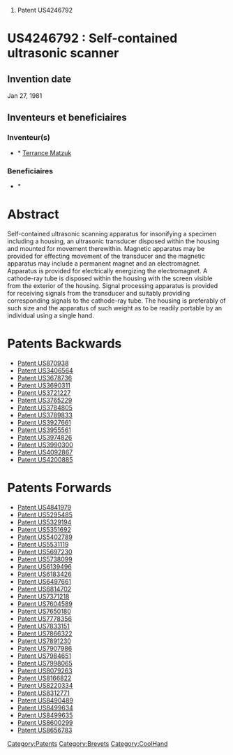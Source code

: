 # Patent US4246792





=US4246792 : Self-contained ultrasonic scanner = 



== Invention date ==

Jan 27, 1981

== Inventeurs et beneficiaires ==

=== Inventeur(s) === 
* * [[Terrance Matzuk]]
=== Beneficiaires === 
* * [[]]


= Abstract =

Self-contained ultrasonic scanning apparatus for insonifying a specimen including a housing, an ultrasonic transducer disposed within the housing and mounted for movement therewithin. Magnetic apparatus may be provided for effecting movement of the transducer and the magnetic apparatus may include a permanent magnet and an electromagnet. Apparatus is provided for electrically energizing the electromagnet. A cathode-ray tube is disposed within the housing with the screen visible from the exterior of the housing. Signal processing apparatus is provided for receiving signals from the transducer and suitably providing corresponding signals to the cathode-ray tube. The housing is preferably of such size and the apparatus of such weight as to be readily portable by an individual using a single hand.
= Patents Backwards =

* [[Patent US870938]]
* [[Patent US3406564]]
* [[Patent US3678736]]
* [[Patent US3690311]]
* [[Patent US3721227]]
* [[Patent US3765229]]
* [[Patent US3784805]]
* [[Patent US3789833]]
* [[Patent US3927661]]
* [[Patent US3955561]]
* [[Patent US3974826]]
* [[Patent US3990300]]
* [[Patent US4092867]]
* [[Patent US4200885]]
= Patents Forwards =

* [[Patent US4841979]]
* [[Patent US5295485]]
* [[Patent US5329194]]
* [[Patent US5351692]]
* [[Patent US5402789]]
* [[Patent US5531119]]
* [[Patent US5697230]]
* [[Patent US5738099]]
* [[Patent US6139496]]
* [[Patent US6183426]]
* [[Patent US6497661]]
* [[Patent US6814702]]
* [[Patent US7371218]]
* [[Patent US7604589]]
* [[Patent US7650180]]
* [[Patent US7778356]]
* [[Patent US7833151]]
* [[Patent US7866322]]
* [[Patent US7891230]]
* [[Patent US7907986]]
* [[Patent US7984651]]
* [[Patent US7998065]]
* [[Patent US8079263]]
* [[Patent US8166822]]
* [[Patent US8220334]]
* [[Patent US8312771]]
* [[Patent US8490489]]
* [[Patent US8499634]]
* [[Patent US8499635]]
* [[Patent US8600299]]
* [[Patent US8656783]]
[[Category:Patents]][[Category:Brevets]][[Category:CoolHand]]